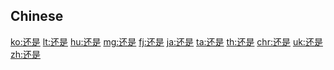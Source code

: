 {{also|還是}}
==Chinese==
{{zh-see|還是}}

[[ko:还是]]
[[lt:还是]]
[[hu:还是]]
[[mg:还是]]
[[fj:还是]]
[[ja:还是]]
[[ta:还是]]
[[th:还是]]
[[chr:还是]]
[[uk:还是]]
[[zh:还是]]